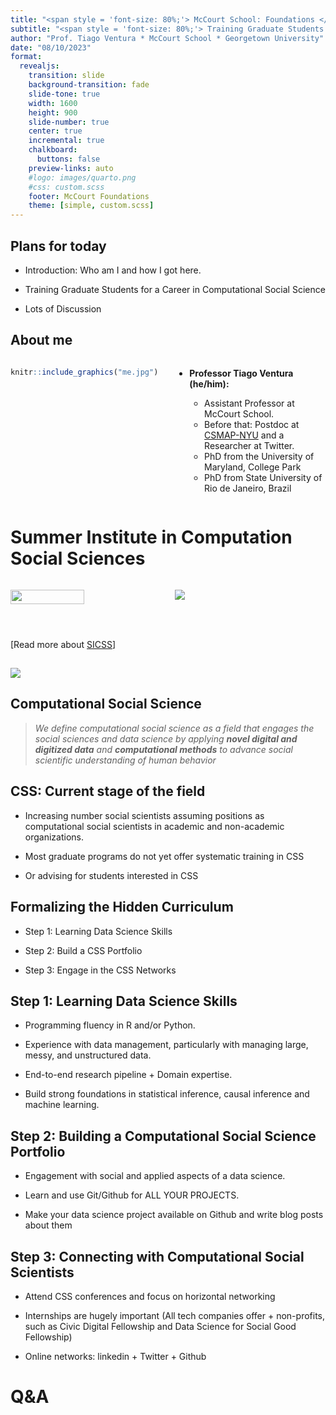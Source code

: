 ```yaml
---
title: "<span style = 'font-size: 80%;'> McCourt School: Foundations </span>"
subtitle: "<span style = 'font-size: 80%;'> Training Graduate Students for a Career in Computational Social Science </span>"
author: "Prof. Tiago Ventura * McCourt School * Georgetown University"
date: "08/10/2023"
format:
  revealjs: 
    transition: slide
    background-transition: fade
    slide-tone: true
    width: 1600
    height: 900
    slide-number: true
    center: true
    incremental: true
    chalkboard: 
      buttons: false
    preview-links: auto
    #logo: images/quarto.png
    #css: custom.scss
    footer: McCourt Foundations
    theme: [simple, custom.scss]
---
```


## Plans for today 

- Introduction: Who am I and how I got here.

- Training Graduate Students for a Career in Computational Social Science 

- Lots of Discussion

## About me


::: columns
::: {.column width="50%"}


```r
knitr::include_graphics("me.jpg") 
```
:::


::: {.column width="50%"}

::: incremental

- **Professor Tiago Ventura (he/him):**

    -   Assistant Professor at McCourt School.
    -   Before that: Postdoc at [CSMAP-NYU](https://csmapnyu.org/) and a Researcher at Twitter.
    -   PhD from the University of Maryland, College Park
    -   PhD from State University of Rio de Janeiro, Brazil


:::
:::
:::

# Summer Institute in Computation Social Sciences

::: columns

::: {.column width="50%"}
![](sicss2.jpeg){fig-align="center" width=70%}
:::

::: {.column width="50%"}
![](sicss.jpeg)
:::
:::

<br>

::: aside
[Read more about [SICSS](https://sicss.io/)]
:::

## {}

![](css.png){fig-align="center"}


## Computational Social Science


> _We define [computational social science]{.red} as a field that engages the social sciences and data science by applying **novel digital and digitized data** and **computational methods** to advance social scientific understanding of human behavior_

## CSS: Current stage of the field

  - Increasing number social scientists assuming positions as computational social scientists in academic and non-academic organizations. 

  - Most  graduate programs do not yet offer systematic training in CSS

  - Or advising for students interested in CSS

## Formalizing the Hidden Curriculum


  - Step 1: Learning Data Science Skills

  - Step 2: Build a CSS Portfolio

  - Step 3: Engage in the CSS Networks


## Step 1: Learning Data Science Skills

::: incremental

- Programming fluency in R and/or Python.

- Experience with data management, particularly with managing large, messy, and unstructured data.

- End-to-end research pipeline + Domain expertise.

- Build strong foundations in statistical inference, causal inference and machine learning. 

:::

## Step 2: Building a Computational Social Science Portfolio

::: incremental

- Engagement with social and applied aspects of a data science.

- Learn and use Git/Github for ALL YOUR PROJECTS. 

- Make your data science project available on Github and write blog posts about them

:::



## Step 3: Connecting with Computational Social Scientists

::: incremental

- Attend CSS conferences and focus on horizontal networking

- Internships are hugely important (All tech companies offer + non-profits, such as Civic Digital Fellowship and Data Science for Social Good Fellowship) 

- Online networks: linkedin + Twitter + Github

:::

# Q&A {background-color="#447099"}

